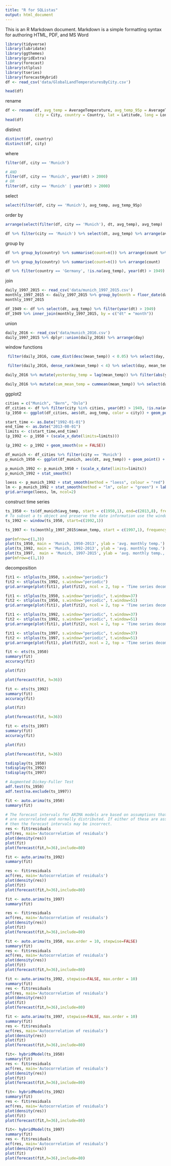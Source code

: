 ```yaml
---
title: "R for SQListas"
output: html_document
---
```


This is an R Markdown document. Markdown is a simple formatting syntax for authoring HTML, PDF, and MS Word 

```r
library(tidyverse)
library(lubridate)
library(ggthemes)
library(gridExtra)
library(forecast)
library(stlplus)
library(tseries)
library(forecastHybrid)
df <- read_csv('data/GlobalLandTemperaturesByCity.csv')
```

```r
head(df)
``` 

rename

```r
df <- rename(df, avg_temp = AverageTemperature, avg_temp_95p = AverageTemperatureUncertainty,
             city = City, country = Country, lat = Latitude, long = Longitude)
head(df)
```

distinct

```r
distinct(df, country)
distinct(df, city)
```

where

```r
filter(df, city == 'Munich')
```


```r
# AND
filter(df, city == 'Munich', year(dt) > 2000)
# OR
filter(df, city == 'Munich' | year(dt) > 2000)
```

select

```r
select(filter(df, city == 'Munich'), avg_temp, avg_temp_95p)
```

order by

```r
arrange(select(filter(df, city == 'Munich'), dt, avg_temp), avg_temp)
```

```r
df %>% filter(city == 'Munich') %>% select(dt, avg_temp) %>% arrange(avg_temp)
```

group by

```r
df %>% group_by(country) %>% summarise(count=n()) %>% arrange(count %>% desc())
```

```r
df %>% group_by(country) %>% summarise(count=n()) %>% arrange(count)
```


```r
df %>% filter(country == 'Germany', !is.na(avg_temp), year(dt) > 1949) %>% group_by(month(dt)) %>% summarise(count = n(), avg = mean(avg_temp), min = min(avg_temp), max = max(avg_temp))
```

join

```r
daily_1997_2015 <- read_csv('data/munich_1997_2015.csv')
monthly_1997_2015 <- daily_1997_2015 %>% group_by(month = floor_date(daily_1997_2015$day, "month")) %>% summarise(mean_temp = mean(mean_temp))
monthly_1997_2015
```

```r
df_1949 <- df %>% select(dt, avg_temp) %>% filter(year(dt) > 1949)
df_1949 %>% inner_join(monthly_1997_2015, by = c("dt" = "month"))
```

union

```r
daily_2016 <- read_csv('data/munich_2016.csv')
daily_1997_2015 %>% dplyr::union(daily_2016) %>% arrange(day)
```

window functions

```r
 filter(daily_2016, cume_dist(desc(mean_temp)) < 0.05) %>% select(day, mean_temp)
```

```r
 filter(daily_2016, dense_rank(mean_temp) < 4) %>% select(day, mean_temp) %>% arrange(mean_temp)
```


```r
daily_2016 %>% mutate(yesterday_temp = lag(mean_temp)) %>% filter(abs(yesterday_temp - mean_temp) > 5) %>% select(day, mean_temp, yesterday_temp)
```

```r
daily_2016 %>% mutate(cum_mean_temp = cummean(mean_temp)) %>% select(day, mean_temp, cum_mean_temp)
```


ggplot2


```r
cities = c("Munich", "Bern", "Oslo")
df_cities <- df %>% filter(city %in% cities, year(dt) > 1949, !is.na(avg_temp))
(p_1950 <- ggplot(df_cities, aes(dt, avg_temp, color = city)) + geom_point() + xlab("") + ylab("avg monthly temp") + theme_solarized())
```

```r
start_time <- as.Date("1992-01-01")
end_time <- as.Date("2013-08-01")
limits <- c(start_time,end_time)
(p_1992 <- p_1950 + (scale_x_date(limits=limits)))
```

```r
(p_1992 <- p_1992 + geom_smooth(se = FALSE))
```

```r
df_munich <- df_cities %>% filter(city == 'Munich')
p_munich_1950 <- ggplot(df_munich, aes(dt, avg_temp)) + geom_point() + xlab("") + ylab("avg monthly temp") + theme_solarized() 
```

```r
p_munich_1992 <- p_munich_1950 + (scale_x_date(limits=limits))
p_munich_1992 + stat_smooth()
```

```r
loess <- p_munich_1992 + stat_smooth(method = "loess", colour = "red") + labs(title = 'loess')
lm <- p_munich_1992 + stat_smooth(method = "lm", color = "green") + labs(title = 'lm')
grid.arrange(loess, lm, ncol=2)
```

construct time series 

```r
ts_1950 <- ts(df_munich$avg_temp, start = c(1950,1), end=c(2013,8), frequency = 12)
# To subset a ts object and preserve the date information use the window() function
ts_1992 <- window(ts_1950, start=c(1992,1))

ts_1997 <- ts(monthly_1997_2015$mean_temp, start = c(1997,1), frequency = 12)

par(mfrow=c(1,3))
plot(ts_1950, main = 'Munich, 1950-2013', ylab = 'avg. monthly temp.')
plot(ts_1992, main = 'Munich, 1992-2013', ylab = 'avg. monthly temp.')
plot(ts_1997,  main = 'Munich, 1997-2015', ylab = 'avg. monthly temp., aggregated')
par(mfrow=c(1,1))
```

decomposition

```r
fit1 <- stlplus(ts_1950, s.window="periodic")
fit2 <- stlplus(ts_1992, s.window="periodic")
grid.arrange(plot(fit1), plot(fit2), ncol = 2, top = 'Time series decomposition', left = '1950 - 2013', right = '1992 - 2013')
```

```r
fit1 <- stlplus(ts_1950, s.window="periodic", t.window=37)
fit2 <- stlplus(ts_1950, s.window="periodic", t.window=51)
grid.arrange(plot(fit1), plot(fit2), ncol = 2, top = 'Time series decomposition, 1950 - 2013')
```


```r
fit1 <- stlplus(ts_1992, s.window="periodic", t.window=37)
fit2 <- stlplus(ts_1992, s.window="periodic", t.window=51)
grid.arrange(plot(fit1), plot(fit2), ncol = 2, top = 'Time series decomposition, 1992 - 2013')
```

```r
fit1 <- stlplus(ts_1997, s.window="periodic", t.window=37)
fit2 <- stlplus(ts_1997, s.window="periodic", t.window=51)
grid.arrange(plot(fit1), plot(fit2), ncol = 2, top = 'Time series decomposition, 1997 - 2015')
```

```r
fit <- ets(ts_1950)
summary(fit)
accuracy(fit)
```

```r
plot(fit)
```

```r
plot(forecast(fit, h=36))
```

```r
fit <- ets(ts_1992)
summary(fit)
accuracy(fit)
```

```r
plot(fit)
```

```r
plot(forecast(fit, h=36))
```

```r
fit <- ets(ts_1997)
summary(fit)
accuracy(fit)
```

```r
plot(fit)
```

```r
plot(forecast(fit, h=36))
```

```r
tsdisplay(ts_1950)
tsdisplay(ts_1992)
tsdisplay(ts_1997)
```

```r
# Augmented Dickey-Fuller Test
adf.test(ts_1950)
adf.test(na.exclude(ts_1997))
```


```r
fit <- auto.arima(ts_1950)
summary(fit)

# The forecast intervals for ARIMA models are based on assumptions that the residuals
# are uncorrelated and normally distributed. If either of these are assumptions do not hold,
# then the forecast intervals may be incorrect. 
res <- fit$residuals
acf(res, main='Autocorrelation of residuals')
plot(density(res))
plot(fit)
plot(forecast(fit,h=36),include=80)
```

```r
fit <- auto.arima(ts_1992)
summary(fit)

res <- fit$residuals
acf(res, main='Autocorrelation of residuals')
plot(density(res))
plot(fit)
plot(forecast(fit,h=36),include=80)
```

```r
fit <- auto.arima(ts_1997)
summary(fit)

res <- fit$residuals
acf(res, main='Autocorrelation of residuals')
plot(density(res))
plot(fit)
plot(forecast(fit,h=36),include=80)
```


```r
fit <- auto.arima(ts_1950, max.order = 10, stepwise=FALSE)
summary(fit)
res <- fit$residuals
acf(res, main='Autocorrelation of residuals')
plot(density(res))
plot(fit)
plot(forecast(fit,h=36),include=80)
```


```r
fit <- auto.arima(ts_1992, stepwise=FALSE, max.order = 10)
summary(fit)
res <- fit$residuals
acf(res, main='Autocorrelation of residuals')
plot(density(res))
plot(fit)
plot(forecast(fit,h=36),include=80)
```


```r
fit <- auto.arima(ts_1997, stepwise=FALSE, max.order = 10)
summary(fit)
res <- fit$residuals
acf(res, main='Autocorrelation of residuals')
plot(density(res))
plot(fit)
plot(forecast(fit,h=36),include=80)
```

```r
fit<- hybridModel(ts_1950)
summary(fit)
res <- fit$residuals
acf(res, main='Autocorrelation of residuals')
plot(density(res))
plot(fit)
plot(forecast(fit,h=36),include=80)
```

```r
fit<- hybridModel(ts_1992)
summary(fit)
res <- fit$residuals
acf(res, main='Autocorrelation of residuals')
plot(density(res))
plot(fit)
plot(forecast(fit,h=36),include=80)
```

```r
fit<- hybridModel(ts_1997)
summary(fit)
res <- fit$residuals
acf(res, main='Autocorrelation of residuals')
plot(density(res))
plot(fit)
plot(forecast(fit,h=36),include=80)
```



